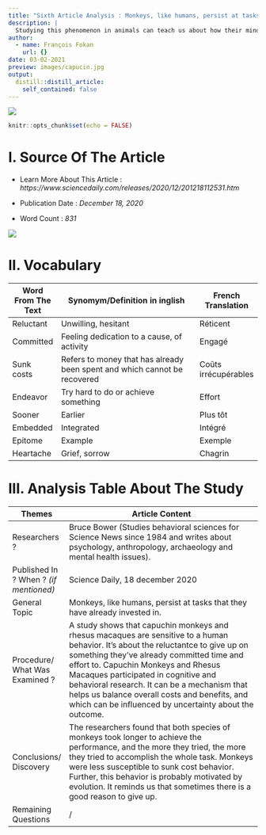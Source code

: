 ```yaml
---
title: "Sixth Article Analysis : Monkeys, like humans, persist at tasks they've already invested in"
description: |
  Studying this phenomenon in animals can teach us about how their minds and ours work
author:
  - name: François Fokan
    url: {}
date: 03-02-2021
preview: images/capucin.jpg
output:
  distill::distill_article:
    self_contained: false
---
```

![](images/capucin.jpg)
```r
knitr::opts_chunk$set(echo = FALSE)
```

# I. Source Of The Article

- Learn More About This Article : *https://www.sciencedaily.com/releases/2020/12/201218112531.htm*

- Publication Date : *December 18, 2020*

- Word Count : *831*

![](images/Daily.jpg)

# II. Vocabulary
|     Word From The Text    |     Synomym/Definition   in inglish                                                |     French Translation      |
|---------------------------|------------------------------------------------------------------------------------|-----------------------------|
|     Reluctant             |     Unwilling, hesitant                                                            |     Réticent                |
|     Committed             |     Feeling   dedication to a cause, of activity                                   |     Engagé                  |
|     Sunk costs            |     Refers   to money that has already been spent and which cannot be recovered    |     Coûts irrécupérables    |
|     Endeavor              |     Try   hard to do or achieve something                                          |     Effort                  |
|     Sooner                |     Earlier                                                                        |     Plus tôt                |
|     Embedded              |     Integrated                                                                     |     Intégré                 |
|     Epitome               |     Example                                                                        |     Exemple                 |
|     Heartache             |     Grief,   sorrow                                                                |     Chagrin                 |

# III. Analysis Table About The Study
|     Themes                                  |     Article Content                                                                                                                                                                                                                                                                                                                                                                                                                          |
|---------------------------------------------|----------------------------------------------------------------------------------------------------------------------------------------------------------------------------------------------------------------------------------------------------------------------------------------------------------------------------------------------------------------------------------------------------------------------------------------------|
|     Researchers ?                           |     Bruce Bower (Studies behavioral sciences for   Science News since 1984 and writes about psychology, anthropology,   archaeology and mental health issues).                                                                                                                                                                                                                                                                               |
|     Published In ? When ? *(if mentioned)*    |     Science Daily, 18   december 2020                                                                                                                                                                                                                                                                                                                                                                                                        |
|     General Topic                           |     Monkeys, like humans, persist at tasks that they have   already invested in.                                                                                                                                                                                                                                                                                                                                                             |
|     Procedure/ What   Was Examined ?        |     A study shows that   capuchin monkeys and rhesus macaques are sensitive to a human behavior. It’s   about the reluctantce to give up on something they've already committed   time and effort to. Capuchin Monkeys and Rhesus Macaques participated in   cognitive and behavioral research. It can be a mechanism that helps us   balance overall costs and benefits, and which can be influenced by   uncertainty about the outcome.    |
|     Conclusions/   Discovery                |     The researchers found   that both species of monkeys took longer to achieve the performance, and the   more they tried, the more they tried to accomplish the whole task. Monkeys   were less susceptible to sunk cost behavior. Further, this behavior is   probably motivated by evolution. It reminds us that sometimes there is a good   reason to give up.                                                                          |
|     Remaining   Questions                   |     /                                                                                                                                                                                                                                                                                                                                                                                                                                        |
